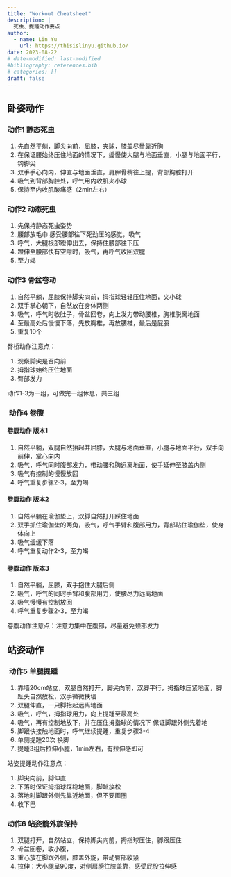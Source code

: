 ```yaml
---
title: "Workout Cheatsheet"
description: |
  死虫、提踵动作要点
author:
  - name: Lin Yu
    url: https://thisislinyu.github.io/
date: 2023-08-22
# date-modified: last-modified
#bibliography: references.bib
# categories: []
draft: false
---
```


## 卧姿动作

### 动作1 静态死虫

1.  先自然平躺，脚尖向前，屈膝，夹球，膝盖尽量靠近胸
2.  在保证腰始终压住地面的情况下，缓慢使大腿与地面垂直，小腿与地面平行，钩脚尖
3.  双手手心向内，伸直与地面垂直，肩胛骨稍往上提，背部胸腔打开
4.  吸气到背部胸腔处，呼气用内收肌夹小球
5.  保持至内收肌酸痛感（2min左右）

### 动作2 动态死虫

1.  先保持静态死虫姿势
2.  腰部放毛巾 感受腰部往下死劲压的感觉，吸气
3.  呼气，大腿根部蹬伸出去，保持住腰部往下压
4.  蹬伸至腰部快有空隙时，吸气，再呼气收回双腿
5.  至力竭

### 动作3 骨盆卷动

1.  自然平躺，屈膝保持脚尖向前，拇指球轻轻压住地面，夹小球
2.  双手掌心朝下，自然放在身体两侧
3.  吸气，呼气时收肚子，骨盆回卷，向上发力带动腰椎，胸椎脱离地面
4.  至最高处后慢慢下落，先放胸椎，再放腰椎，最后是屁股
5.  重复10个

臀桥动作注意点：

1.  观察脚尖是否向前
2.  拇指球始终压住地面
3.  臀部发力

动作1-3为一组，可做完一组休息，共三组

###  动作4 卷腹

#### 卷腹动作 版本1

1.  自然平躺，双腿自然抬起并屈膝，大腿与地面垂直，小腿与地面平行，双手向前伸，掌心向内
2.  吸气，呼气同时腹部发力，带动腰和胸远离地面，使手延伸至膝盖内侧
3.  吸气有控制的慢慢放回
4.  呼气重复步骤2-3，至力竭

#### 卷腹动作 版本2

1.  自然平躺在瑜伽垫上，双脚自然打开踩住地面
2.  双手抓住瑜伽垫的两角，吸气，呼气手臂和腹部用力，背部贴住瑜伽垫，使身体向上
3.  吸气缓缓下落
4.  呼气重复动作2-3，至力竭

#### 卷腹动作 版本3

1.  自然平躺，屈膝，双手抱住大腿后侧
2.  吸气，呼气的同时手臂和腹部用力，使腰尽力远离地面
3.  吸气慢慢有控制放回
4.  呼气重复步骤2-3，至力竭

卷腹动作注意点：注意力集中在腹部，尽量避免颈部发力

## 站姿动作

###  动作5 单腿提踵

1.  靠墙20cm站立，双腿自然打开，脚尖向前，双脚平行，拇指球压紧地面，脚趾头自然放松，双手微微扶墙
2.  双腿伸直，一只脚抬起远离地面
3.  吸气，呼气，拇指球用力，向上提踵至最高处
4.  吸气，再有控制地放下，并在压住拇指球的情况下 保证脚跟外侧先着地
5.  脚跟快接触地面时，呼气继续提踵，重复步骤3-4
6.  单侧提踵20次 换脚
7.  提踵3组后拉伸小腿，1min左右，有拉伸感即可

站姿提踵动作注意点：

1.  脚尖向前，脚伸直
2.  下落时保证拇指球踩稳地面，脚趾放松
3.  落地时脚跟外侧先靠近地面，但不要画圈
4.  收下巴

### 动作6 站姿髋外旋保持

1.  双腿打开，自然站立，保持脚尖向前，拇指球压住，脚跟压住
2.  骨盆回卷，收小腹，
3.  重心放在脚跟外侧，膝盖外旋，带动臀部收紧
4.  拉伸：大小腿呈90度，对侧肩膀往膝盖靠，感受屁股拉伸感

